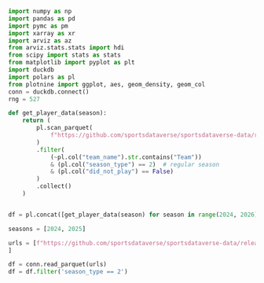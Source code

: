 
```python
import numpy as np
import pandas as pd
import pymc as pm
import xarray as xr
import arviz as az
from arviz.stats.stats import hdi
from scipy import stats as stats
from matplotlib import pyplot as plt
import duckdb
import polars as pl
from plotnine import ggplot, aes, geom_density, geom_col
conn = duckdb.connect()
rng = 527
```

```python
def get_player_data(season):
    return (
        pl.scan_parquet(
            f"https://github.com/sportsdataverse/sportsdataverse-data/releases/download/espn_wnba_player_boxscores/player_box_{season}.parquet",
        )
        .filter(
            (~pl.col("team_name").str.contains("Team"))
            & (pl.col("season_type") == 2)  # regular season
            & (pl.col("did_not_play") == False)
        )
        .collect()
    )


df = pl.concat([get_player_data(season) for season in range(2024, 2026)])
```



```python
seasons = [2024, 2025]

urls = [f"https://github.com/sportsdataverse/sportsdataverse-data/releases/download/espn_wnba_player_boxscores/player_box_{season}.parquet" for season in seasons
]

df = conn.read_parquet(urls)
df = df.filter('season_type == 2')
```

